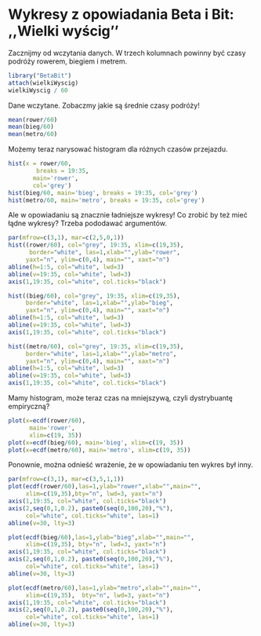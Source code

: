 # Wykresy z opowiadania Beta i Bit: ,,Wielki wyścig''

Zacznijmy od wczytania danych. W trzech kolumnach powinny być czasy podróży rowerem, biegiem i metrem.

```r
library("BetaBit")
attach(wielkiWyscig)
wielkiWyscig / 60
```

Dane wczytane. Zobaczmy jakie są średnie czasy podróży!

```r
mean(rower/60)
mean(bieg/60)
mean(metro/60)
```

Możemy teraz narysować histogram dla różnych czasów przejazdu.

```r
hist(x = rower/60, 
        breaks = 19:35,
       main='rower', 
       col='grey')
hist(bieg/60, main='bieg', breaks = 19:35, col='grey')
hist(metro/60, main='metro', breaks = 19:35, col='grey')
```

Ale w opowiadaniu są znacznie ładniejsze wykresy!
Co zrobić by też mieć łądne wykresy? Trzeba pododawać argumentów.

```r
par(mfrow=c(3,1), mar=c(2,5,0,1))
hist((rower/60), col="grey", 19:35, xlim=c(19,35), 
      border="white", las=1,xlab="",ylab="rower", 
     yaxt="n", ylim=c(0,4), main="", xaxt="n")
abline(h=1:5, col="white", lwd=3)
abline(v=19:35, col="white", lwd=3)
axis(1,19:35, col="white", col.ticks="black")

hist((bieg/60), col="grey", 19:35, xlim=c(19,35), 
     border="white", las=1,xlab="",ylab="bieg", 
     yaxt="n", ylim=c(0,4), main="", xaxt="n")
abline(h=1:5, col="white", lwd=3)
abline(v=19:35, col="white", lwd=3)
axis(1,19:35, col="white", col.ticks="black")

hist((metro/60), col="grey", 19:35, xlim=c(19,35), 
     border="white", las=1,xlab="",ylab="metro", 
     yaxt="n", ylim=c(0,4), main="", xaxt="n")
abline(h=1:5, col="white", lwd=3)
abline(v=19:35, col="white", lwd=3)
axis(1,19:35, col="white", col.ticks="black")

```

Mamy histogram, może teraz czas na mniejszywą, czyli dystrybuantę empiryczną?

```r
plot(x=ecdf(rower/60), 
      main='rower', 
      xlim=c(19, 35))
plot(x=ecdf(bieg/60), main='bieg', xlim=c(19, 35))
plot(x=ecdf(metro/60), main='metro', xlim=c(19, 35))
```

Ponownie, można odnieść wrażenie, że w opowiadaniu ten wykres był inny.

```r
par(mfrow=c(3,1), mar=c(3,5,1,1))
plot(ecdf(rower/60),las=1,ylab="rower",xlab="",main="", 
     xlim=c(19,35),bty="n", lwd=3, yaxt="n")
axis(1,19:35, col="white", col.ticks="black")
axis(2,seq(0,1,0.2), paste0(seq(0,100,20),"%"), 
     col="white", col.ticks="white", las=1)
abline(v=30, lty=3)

plot(ecdf(bieg/60),las=1,ylab="bieg",xlab="",main="", 
     xlim=c(19,35), bty="n", lwd=3, yaxt="n")
axis(1,19:35, col="white", col.ticks="black")
axis(2,seq(0,1,0.2), paste0(seq(0,100,20),"%"), 
     col="white", col.ticks="white", las=1)
abline(v=30, lty=3)

plot(ecdf(metro/60),las=1,ylab="metro",xlab="",main="", 
     xlim=c(19,35),  bty="n", lwd=3, yaxt="n")
axis(1,19:35, col="white", col.ticks="black")
axis(2,seq(0,1,0.2), paste0(seq(0,100,20),"%"), 
     col="white", col.ticks="white", las=1)
abline(v=30, lty=3)

```                    


